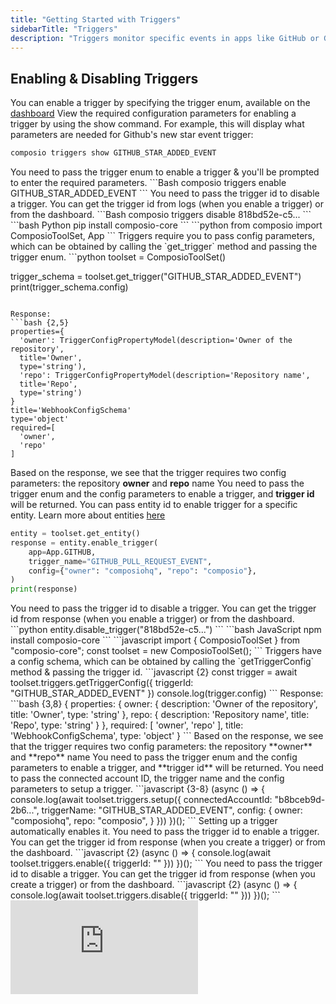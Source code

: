 ```yaml
---
title: "Getting Started with Triggers"
sidebarTitle: "Triggers"
description: "Triggers monitor specific events in apps like GitHub or Gmail and notify your agents via webhooks. When triggered, they send relevant data that your agents can act upon"
---
```


## Enabling & Disabling Triggers
You can enable a trigger by specifying the trigger enum, available on the [dashboard](https://app.composio.dev/app/github)
<Tabs>
<Tab title="CLI">
<Steps>
<Step title="Get Config Parameters">
View the required configuration parameters for enabling a trigger by using the show command. For example, this will display what parameters are needed for Github's new star event trigger:
```Bash
composio triggers show GITHUB_STAR_ADDED_EVENT
```
</Step>
<Step title="Enable Trigger">
You need to pass the trigger enum to enable a trigger & you'll be prompted to enter the required parameters.
```Bash
composio triggers enable GITHUB_STAR_ADDED_EVENT
``` 
</Step>
<Step title="Disable Trigger">
You need to pass the trigger id to disable a trigger. You can get the trigger id from logs (when you enable a trigger) or from the dashboard.
```Bash
composio triggers disable 818bd52e-c5...
```
</Step>
</Steps>
</Tab>
<Tab title="Python">
<Steps>
<Step title="Install required libraries">
```bash Python
pip install composio-core
```
</Step>
<Step title="Import libraries">
```python
from composio import ComposioToolSet, App
```
</Step>
<Step title="Get Config Parameters">
Triggers require you to pass config parameters, which can be obtained by calling the `get_trigger` method and passing the trigger enum.
```python
toolset = ComposioToolSet()

trigger_schema = toolset.get_trigger("GITHUB_STAR_ADDED_EVENT")
print(trigger_schema.config)
```

Response:
```bash {2,5}
properties={
  'owner': TriggerConfigPropertyModel(description='Owner of the repository',
  title='Owner',
  type='string'),
  'repo': TriggerConfigPropertyModel(description='Repository name',
  title='Repo',
  type='string')
}
title='WebhookConfigSchema'
type='object'
required=[
  'owner',
  'repo'
]
```
Based on the response, we see that the trigger requires two config parameters: the repository **owner** and **repo** name
</Step>
<Step title="Enable Trigger">
You need to pass the trigger enum and the config parameters to enable a trigger, and **trigger id** will be returned.
<Tip>You can pass entity id to enable trigger for a specific entity. Learn more about entities [here](../auth/connected_account#entities)</Tip>
```python {1}
entity = toolset.get_entity()
response = entity.enable_trigger(
    app=App.GITHUB,
    trigger_name="GITHUB_PULL_REQUEST_EVENT",
    config={"owner": "composiohq", "repo": "composio"},
)
print(response)
```
</Step>
<Step title="Disable Trigger">
You need to pass the trigger id to disable a trigger. You can get the trigger id from response (when you enable a trigger) or from the dashboard.
```python
entity.disable_trigger("818bd52e-c5...")
```
</Step>
</Steps>
</Tab>
<Tab title="JavaScript">
<Steps>
<Step title="Install required libraries">
```bash JavaScript
npm install composio-core
```
</Step>
<Step title="Import libraries & Initialize Toolset">
```javascript
import { ComposioToolSet } from "composio-core";
const toolset = new ComposioToolSet();
```
</Step>
<Step title="Get Config Parameters">
Triggers have a config schema, which can be obtained by calling the `getTriggerConfig` method & passing the trigger id.
```javascript {2}
const trigger = await toolset.triggers.getTriggerConfig({
    triggerId: "GITHUB_STAR_ADDED_EVENT"
})
console.log(trigger.config)
```
Response:
```bash {3,8}
{
  properties: {
    owner: {
      description: 'Owner of the repository',
      title: 'Owner',
      type: 'string'
    },
    repo: { description: 'Repository name', title: 'Repo', type: 'string' }
  },
  required: [ 'owner', 'repo' ],
  title: 'WebhookConfigSchema',
  type: 'object'
}
```
Based on the response, we see that the trigger requires two config parameters: the repository **owner** and **repo** name
</Step>
<Step title="Setup Trigger">
You need to pass the trigger enum and the config parameters to enable a trigger, and **trigger id** will be returned.
You need to pass the connected account ID, the trigger name and the config parameters to setup a trigger.
```javascript {3-8}
(async () => {
    console.log(await toolset.triggers.setup({
        connectedAccountId: "b8bceb9d-2b6...",
        triggerName: "GITHUB_STAR_ADDED_EVENT",
        config: {
            owner: "composiohq",
            repo: "composio",
        }
    }))
})();
```
<Info>Setting up a trigger automatically enables it.</Info>
</Step>
<Step title="Enable Trigger">
You need to pass the trigger id to enable a trigger. You can get the trigger id from response (when you create a trigger) or from the dashboard.
```javascript {2}
(async () => {
    console.log(await toolset.triggers.enable({ triggerId: "<triggerId>" }))
})();
```
</Step>
<Step title="Disable Trigger">
You need to pass the trigger id to disable a trigger. You can get the trigger id from response (when you create a trigger) or from the dashboard.
```javascript {2}
(async () => {
    console.log(await toolset.triggers.disable({ triggerId: "<triggerId>" }))
})();
```
</Step>
</Steps>
</Tab>

<Tab title="Dashboard">
<div
  style={{
    width: '100%',
    position: 'relative',
    paddingTop: '56.25%',
  }}>
  <iframe
    src="https://app.supademo.com/embed/cly4qu1q001istgvzirl1sj8y"
    frameBorder="0"
    title="Direct Action Execution"
    allow="clipboard-write"
    webkitallowfullscreen="true"
    mozallowfullscreen="true"
    allowfullscreen
    style={{
      position: 'absolute',
      top: 0,left: 0, width: '100%', height: '100%',
      border: '3px solid #5E43CE',
      borderRadius: '10px',
    }}/>
</div>
</Tab>
</Tabs>

## Listening to Triggers
<Tabs>
<Tab title="Python">
```python
listener = toolset.create_trigger_listener()

@listener.callback(filters={"trigger_name": "GITHUB_STAR_ADDED_EVENT"})
def callback_function(event):
    print(event)

print("Listening")
listener.wait_forever()
```
</Tab>
<Tab title="Javascript">
```javascript
import { ComposioToolSet } from "composio-core";
const toolset = new ComposioToolSet();

toolset.triggers.subscribe(
    (data) => {
        console.log(data);
    },
    {
        triggerName: "GITHUB_STAR_ADDED_EVENT"
    }
);
```
</Tab>
</Tabs>
Trigger event payload for GitHub's **GITHUB_STAR_ADDED_EVENT** trigger:
```json
payload={
  'action': 'created',
  'starred_at': '2024-12-11T15:31:26Z',
  'repository_id': 861033276,
  'repository_name': 'composio',
  'repository_url': 'https://github.com/composioHQ/composio/',
  'starred_by': 'abhishekpatil4',
  'triggerName': 'GITHUB_STAR_ADDED_EVENT'
}
```
<Tip>To learn how to configure and use your own webhooks for listening to triggers, visit [Webhooks Guide](/patterns/triggers/webhooks).</Tip>

## Listing Triggers
<Tabs>
<Tab title="Python">
```python
coming soon
```
</Tab>
<Tab title="JavaScript">
Triggers can be listed and filtered by **triggerIds**, **appNames**, **connectedAccountIds**, **integrationIds** and **showEnabledOnly**.
```javascript
import { ComposioToolSet } from "composio-core";
const toolset = new ComposioToolSet();

const triggers = await toolset.triggers.list({
    triggerIds: ["<triggerId>"], // array of trigger ids
    appNames: ["<appName>"], // array of app names
    connectedAccountIds: ["<connectedAccountId>"], // array of connected account ids
    integrationIds: ["<integrationId>"], // array of integration ids
    showEnabledOnly: true // boolean
});
```
</Tab>
</Tabs>

## Deleting Triggers
<Tabs>
<Tab title="Python">
```python
coming soon
```
</Tab>
<Tab title="JavaScript">
You need to pass the trigger ID to delete a trigger. You can get the trigger id from response (when you create a trigger) or from the dashboard.
```javascript
import { ComposioToolSet } from "composio-core";
const toolset = new ComposioToolSet();

(async () => {
    console.log(await toolset.triggers.delete({ triggerInstanceId: "<triggerId>" }));
})();
```
</Tab>
</Tabs>